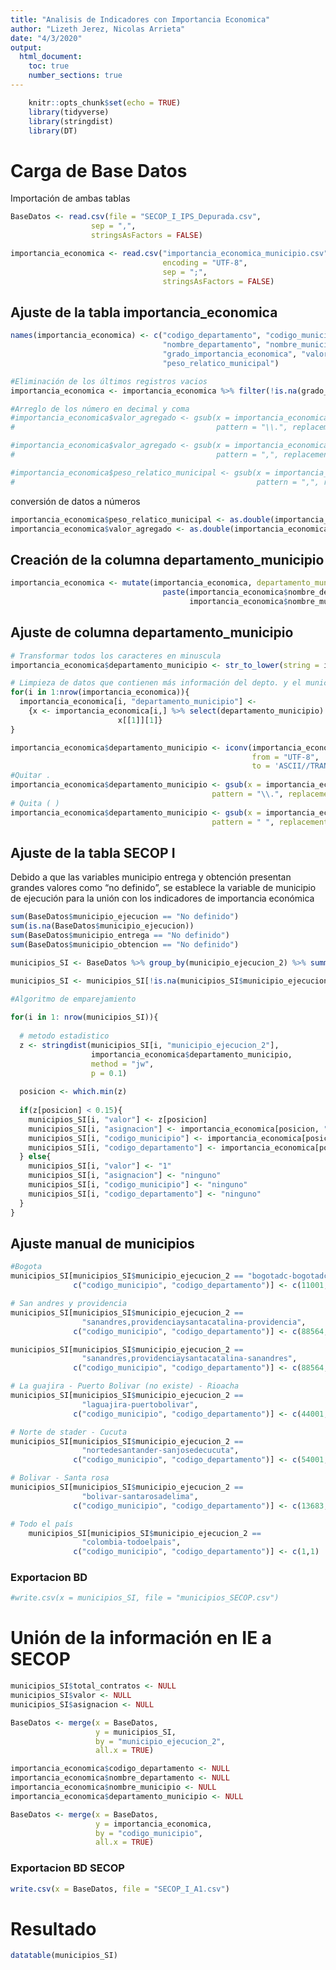 ```yaml
---
title: "Analisis de Indicadores con Importancia Economica"
author: "Lizeth Jerez, Nicolas Arrieta"
date: "4/3/2020"
output: 
  html_document:
    toc: true
    number_sections: true
---
```


```r
    knitr::opts_chunk$set(echo = TRUE)
    library(tidyverse)
    library(stringdist)
    library(DT)
```

# Carga de Base Datos

Importación de ambas  tablas

```r
BaseDatos <- read.csv(file = "SECOP_I_IPS_Depurada.csv", 
                  sep = ",", 
                  stringsAsFactors = FALSE)

importancia_economica <- read.csv("importancia_economica_municipio.csv", 
                                  encoding = "UTF-8", 
                                  sep = ";", 
                                  stringsAsFactors = FALSE)
```

## Ajuste de la tabla importancia_economica

```r
names(importancia_economica) <- c("codigo_departamento", "codigo_municipio",
                                  "nombre_departamento", "nombre_municipio", 
                                  "grado_importancia_economica", "valor_agregado",
                                  "peso_relatico_municipal")

#Eliminación de los últimos registros vacios
importancia_economica <- importancia_economica %>% filter(!is.na(grado_importancia_economica))

#Arreglo de los número en decimal y coma
#importancia_economica$valor_agregado <- gsub(x = importancia_economica$valor_agregado,
#                                             pattern = "\\.", replacement = "")

#importancia_economica$valor_agregado <- gsub(x = importancia_economica$valor_agregado,
#                                             pattern = ",", replacement = ".")

#importancia_economica$peso_relatico_municipal <- gsub(x = importancia_economica$peso_relatico_municipal,
#                                                      pattern = ",", replacement = ".")
```

conversión de datos a números

```r
importancia_economica$peso_relatico_municipal <- as.double(importancia_economica$peso_relatico_municipal)
importancia_economica$valor_agregado <- as.double(importancia_economica$valor_agregado)
```

## Creación de la columna departamento_municipio
```r
importancia_economica <- mutate(importancia_economica, departamento_municipio =
                                  paste(importancia_economica$nombre_departamento,
                                        importancia_economica$nombre_municipio, sep = "-"))
```

## Ajuste de columna departamento_municipio

```r
# Transformar todos los caracteres en minuscula
importancia_economica$departamento_municipio <- str_to_lower(string = importancia_economica$departamento_municipio)

# Limpieza de datos que contienen más información del depto. y el municipio
for(i in 1:nrow(importancia_economica)){
  importancia_economica[i, "departamento_municipio"] <-  
    {x <- importancia_economica[i,] %>% select(departamento_municipio) %>% str_split("\\.");
                        x[[1]][1]}
}

importancia_economica$departamento_municipio <- iconv(importancia_economica$departamento_municipio , 
                                                      from = "UTF-8",  
                                                      to = 'ASCII//TRANSLIT')
#Quitar .
importancia_economica$departamento_municipio <- gsub(x = importancia_economica$departamento_municipio,
                                             pattern = "\\.", replacement = "")
# Quita ( )
importancia_economica$departamento_municipio <- gsub(x = importancia_economica$departamento_municipio,
                                             pattern = " ", replacement = "")

```


## Ajuste de la tabla SECOP I

Debido a que las variables municipio entrega y obtención presentan grandes valores como "no definido", se establece la variable de municipio de ejecución para la unión con los indicadores de importancia económica 

```r
sum(BaseDatos$municipio_ejecucion == "No definido")
sum(is.na(BaseDatos$municipio_ejecucion))
sum(BaseDatos$municipio_entrega == "No definido")
sum(BaseDatos$municipio_obtencion == "No definido")
```


```r
municipios_SI <- BaseDatos %>% group_by(municipio_ejecucion_2) %>% summarise(total_contratos = n())

municipios_SI <- municipios_SI[!is.na(municipios_SI$municipio_ejecucion_2),]
     
#Algoritmo de emparejamiento

for(i in 1: nrow(municipios_SI)){   
  
  # metodo estadistico
  z <- stringdist(municipios_SI[i, "municipio_ejecucion_2"], 
                  importancia_economica$departamento_municipio, 
                  method = "jw", 
                  p = 0.1)
  
  posicion <- which.min(z)
  
  if(z[posicion] < 0.15){
    municipios_SI[i, "valor"] <- z[posicion]
    municipios_SI[i, "asignacion"] <- importancia_economica[posicion, "departamento_municipio"]
    municipios_SI[i, "codigo_municipio"] <- importancia_economica[posicion, "codigo_municipio"]
    municipios_SI[i, "codigo_departamento"] <- importancia_economica[posicion, "codigo_departamento"]
  } else{
    municipios_SI[i, "valor"] <- "1"
    municipios_SI[i, "asignacion"] <- "ninguno"
    municipios_SI[i, "codigo_municipio"] <- "ninguno"
    municipios_SI[i, "codigo_departamento"] <- "ninguno"
  }
}

```
## Ajuste manual de municipios 

```r

#Bogota
municipios_SI[municipios_SI$municipio_ejecucion_2 == "bogotadc-bogotadc", 
              c("codigo_municipio", "codigo_departamento")] <- c(11001,11)

# San andres y providencia
municipios_SI[municipios_SI$municipio_ejecucion_2 ==
                "sanandres,providenciaysantacatalina-providencia", 
              c("codigo_municipio", "codigo_departamento")] <- c(88564,88)

municipios_SI[municipios_SI$municipio_ejecucion_2 ==
                "sanandres,providenciaysantacatalina-sanandres", 
              c("codigo_municipio", "codigo_departamento")] <- c(88564,88)

# La guajira - Puerto Bolivar (no existe) - Rioacha
municipios_SI[municipios_SI$municipio_ejecucion_2 ==
                "laguajira-puertobolivar", 
              c("codigo_municipio", "codigo_departamento")] <- c(44001,44)

# Norte de stader - Cucuta
municipios_SI[municipios_SI$municipio_ejecucion_2 ==
                "nortedesantander-sanjosedecucuta", 
              c("codigo_municipio", "codigo_departamento")] <- c(54001,54)

# Bolivar - Santa rosa
municipios_SI[municipios_SI$municipio_ejecucion_2 ==
                "bolivar-santarosadelima", 
              c("codigo_municipio", "codigo_departamento")] <- c(13683,13)

# Todo el país
	municipios_SI[municipios_SI$municipio_ejecucion_2 ==
                "colombia-todoelpais", 
              c("codigo_municipio", "codigo_departamento")] <- c(1,1)
```

### Exportacion BD

```r
#write.csv(x = municipios_SI, file = "municipios_SECOP.csv")
```


# Unión de la información en IE a SECOP

```r
municipios_SI$total_contratos <- NULL
municipios_SI$valor <- NULL
municipios_SI$asignacion <- NULL

BaseDatos <- merge(x = BaseDatos,
                   y = municipios_SI,
                   by = "municipio_ejecucion_2",
                   all.x = TRUE)
```

```r
importancia_economica$codigo_departamento <- NULL
importancia_economica$nombre_departamento <- NULL
importancia_economica$nombre_municipio <- NULL
importancia_economica$departamento_municipio <- NULL

BaseDatos <- merge(x = BaseDatos,
                   y = importancia_economica,
                   by = "codigo_municipio",
                   all.x = TRUE)
```

### Exportacion BD SECOP

```r
write.csv(x = BaseDatos, file = "SECOP_I_A1.csv")
```

# Resultado

```r
datatable(municipios_SI)
```
